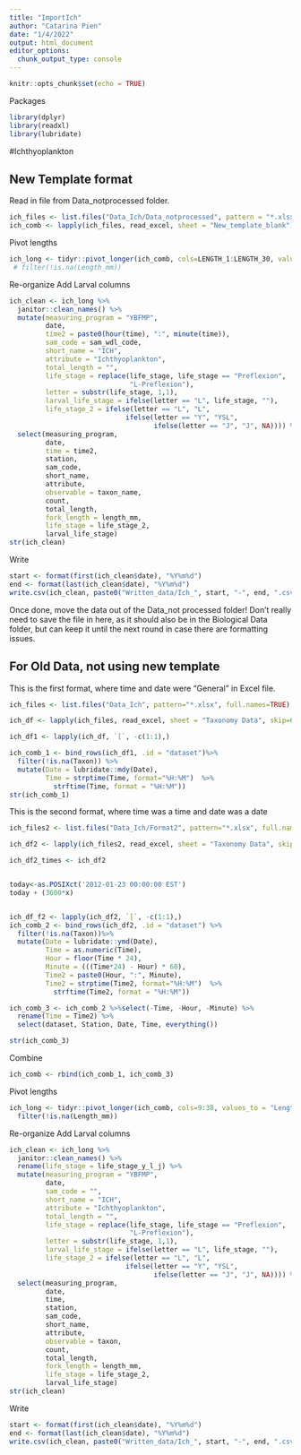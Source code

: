 ```yaml
---
title: "ImportIch"
author: "Catarina Pien"
date: "1/4/2022"
output: html_document
editor_options: 
  chunk_output_type: console
---
```


```r
knitr::opts_chunk$set(echo = TRUE)
```

Packages
```r
library(dplyr)
library(readxl)
library(lubridate)
```

#Ichthyoplankton

## New Template format

Read in file from Data_notprocessed folder.
```r
ich_files <- list.files("Data_Ich/Data_notprocessed", pattern = "*.xlsx", full.names = TRUE)
ich_comb <- lapply(ich_files, read_excel, sheet = "New_template_blank") %>%bind_rows()
```


Pivot lengths
```r
ich_long <- tidyr::pivot_longer(ich_comb, cols=LENGTH_1:LENGTH_30, values_to = "Length_mm", names_to = "Length_number")# %>%
 # filter(!is.na(Length_mm))
```

Re-organize
Add Larval columns
```r
ich_clean <- ich_long %>%
  janitor::clean_names() %>%
  mutate(measuring_program = "YBFMP",
         date,
         time2 = paste0(hour(time), ":", minute(time)),
         sam_code = sam_wdl_code,
         short_name = "ICH",
         attribute = "Ichthyoplankton", 
         total_length = "",
         life_stage = replace(life_stage, life_stage == "Preflexion", 
                              "L-Preflexion"),
         letter = substr(life_stage, 1,1),
         larval_life_stage = ifelse(letter == "L", life_stage, ""),
         life_stage_2 = ifelse(letter == "L", "L",
                             ifelse(letter == "Y", "YSL",
                                    ifelse(letter == "J", "J", NA)))) %>%
  select(measuring_program,
         date,
         time = time2,
         station,
         sam_code,
         short_name,
         attribute,
         observable = taxon_name,
         count,
         total_length,
         fork_length = length_mm,
         life_stage = life_stage_2,
         larval_life_stage)
str(ich_clean)
```

Write
```r
start <- format(first(ich_clean$date), "%Y%m%d")
end <- format(last(ich_clean$date), "%Y%m%d")
write.csv(ich_clean, paste0("Written_data/Ich_", start, "-", end, ".csv"), row.names = FALSE)
```

Once done, move the data out of the Data_not processed folder! Don't really need to save the file in here, as it should also be in the Biological Data folder, but can keep it until the next round in case there are formatting issues. 
































## For Old Data, not using new template
This is the first format, where time and date were "General" in Excel file.
```r
ich_files <- list.files("Data_Ich", pattern="*.xlsx", full.names=TRUE)

ich_df <- lapply(ich_files, read_excel, sheet = "Taxonomy Data", skip=6, col_types = c("text", "text", "skip", "guess", "skip", "skip", "text", "text", "text", "text", "text", "text", "text", "text","text", "text","text", "text","text", "text","text", "text","text", "text","text", "text","text", "text","text", "text","text", "text","text", "text","text", "text","text", "text","text", "text", "skip", "skip", "skip", "skip", "skip", "skip", "skip", "skip", "skip"))

ich_df1 <- lapply(ich_df, `[`, -c(1:1),)

ich_comb_1 <- bind_rows(ich_df1, .id = "dataset")%>%
  filter(!is.na(Taxon)) %>%
  mutate(Date = lubridate::mdy(Date),
         Time = strptime(Time, format="%H:%M")  %>%
           strftime(Time, format = "%H:%M")) 
str(ich_comb_1)
```

This is the second format, where time was a time and date was a date
```r
ich_files2 <- list.files("Data_Ich/Format2", pattern="*.xlsx", full.names=TRUE)

ich_df2 <- lapply(ich_files2, read_excel, sheet = "Taxonomy Data", skip=6, col_types = c("text", "text", "skip", "guess", "skip", "skip", "text", "text", "text", "text", "text", "text", "text", "text","text", "text","text", "text","text", "text","text", "text","text", "text","text", "text","text", "text","text", "text","text", "text","text", "text","text", "text","text", "text","text", "text", "skip", "skip", "skip", "skip", "skip", "skip", "skip", "skip", "skip"))

ich_df2_times <- ich_df2 


today<-as.POSIXct('2012-01-23 00:00:00 EST')
today + (3600*x)


ich_df_f2 <- lapply(ich_df2, `[`, -c(1:1),)
ich_comb_2 <- bind_rows(ich_df2, .id = "dataset") %>%
  filter(!is.na(Taxon))%>%
  mutate(Date = lubridate::ymd(Date),
         Time = as.numeric(Time),
         Hour = floor(Time * 24),
         Minute = (((Time*24) - Hour) * 60),
         Time2 = paste0(Hour, ":", Minute),
         Time2 = strptime(Time2, format="%H:%M")  %>%
           strftime(Time2, format = "%H:%M")) 

ich_comb_3 <- ich_comb_2 %>%select(-Time, -Hour, -Minute) %>%
  rename(Time = Time2) %>%
  select(dataset, Station, Date, Time, everything())

str(ich_comb_3)
```

Combine
```r
ich_comb <- rbind(ich_comb_1, ich_comb_3)
```

Pivot lengths
```r
ich_long <- tidyr::pivot_longer(ich_comb, cols=9:38, values_to = "Length_mm") %>%
  filter(!is.na(Length_mm))
```

Re-organize
Add Larval columns
```r
ich_clean <- ich_long %>%
  janitor::clean_names() %>%
  rename(life_stage = life_stage_y_l_j) %>%
  mutate(measuring_program = "YBFMP",
         date,
         sam_code = "",
         short_name = "ICH",
         attribute = "Ichthyoplankton", 
         total_length = "",
         life_stage = replace(life_stage, life_stage == "Preflexion", 
                              "L-Preflexion"),
         letter = substr(life_stage, 1,1),
         larval_life_stage = ifelse(letter == "L", life_stage, ""),
         life_stage_2 = ifelse(letter == "L", "L",
                             ifelse(letter == "Y", "YSL",
                                    ifelse(letter == "J", "J", NA)))) %>%
  select(measuring_program,
         date,
         time,
         station,
         sam_code,
         short_name,
         attribute,
         observable = taxon,
         count,
         total_length,
         fork_length = length_mm,
         life_stage = life_stage_2,
         larval_life_stage)
str(ich_clean)
```

Write
```r
start <- format(first(ich_clean$date), "%Y%m%d")
end <- format(last(ich_clean$date), "%Y%m%d")
write.csv(ich_clean, paste0("Written_data/Ich_", start, "-", end, ".csv"), row.names = FALSE)
```
